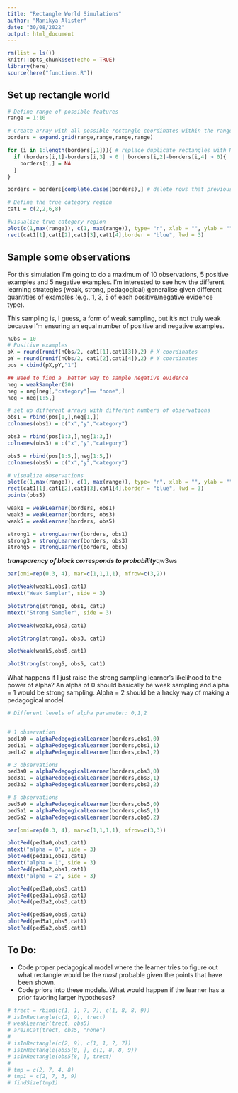 ```yaml
---
title: "Rectangle World Simulations"
author: "Manikya Alister"
date: "30/08/2022"
output: html_document
---
```


```r
rm(list = ls())
knitr::opts_chunk$set(echo = TRUE)
library(here)
source(here("functions.R"))
```

## Set up rectangle world 

```r

# Define range of possible features
range = 1:10

# Create array with all possible rectangle coordinates within the range 
borders = expand.grid(range,range,range,range)

for (i in 1:length(borders[,1])){ # replace duplicate rectangles with NA
  if (borders[i,1]-borders[i,3] > 0 | borders[i,2]-borders[i,4] > 0){
    borders[i,] = NA
  }
}

borders = borders[complete.cases(borders),] # delete rows that previously held duplicate rectangles (there was probably a better way to do this)

# Define the true category region
cat1 = c(2,2,6,8)

#visualize true category region
plot(c(1,max(range)), c(1, max(range)), type= "n", xlab = "", ylab = "")
rect(cat1[1],cat1[2],cat1[3],cat1[4],border = "blue", lwd = 3)
```

## Sample some observations

For this simulation I'm going to do a maximum of 10 observations, 5 positive examples and 5 negative examples. I'm interested to see how the different learning strategies (weak, strong, pedagogical) generalise given different quantities of examples (e.g., 1, 3, 5 of each positive/negative evidence type). 

This sampling is, I guess, a form of weak sampling, but it's not truly weak because I'm ensuring an equal number of positive and negative examples. 

```r
nObs = 10
# Positive examples
pX = round(runif(nObs/2, cat1[1],cat1[3]),2) # X coordinates 
pY = round(runif(nObs/2, cat1[2],cat1[4]),2) # Y coordinates
pos = cbind(pX,pY,"1")

## Need to find a  better way to sample negative evidence 
neg = weakSampler(20)
neg = neg[neg[,"category"]== "none",]
neg = neg[1:5,]

# set up different arrays with different numbers of observations
obs1 = rbind(pos[1,],neg[1,])
colnames(obs1) = c("x","y","category")

obs3 = rbind(pos[1:3,],neg[1:3,])
colnames(obs3) = c("x","y","category")

obs5 = rbind(pos[1:5,],neg[1:5,])
colnames(obs5) = c("x","y","category")

# visualize observations
plot(c(1,max(range)), c(1, max(range)), type= "n", xlab = "", ylab = "", main = "Hypothesis Space, Observations, and True Category Boundary")
rect(cat1[1],cat1[2],cat1[3],cat1[4],border = "blue", lwd = 3)
points(obs5)
```

```r
weak1 = weakLearner(borders, obs1)
weak3 = weakLearner(borders, obs3)
weak5 = weakLearner(borders, obs5)
```

```r
strong1 = strongLearner(borders, obs1)
strong3 = strongLearner(borders, obs3)
strong5 = strongLearner(borders, obs5)
```


***transparency of block corresponds to probability***qw3ws

```r
par(omi=rep(0.3, 4), mar=c(1,1,1,1), mfrow=c(3,2))

plotWeak(weak1,obs1,cat1)
mtext("Weak Sampler", side = 3)

plotStrong(strong1, obs1, cat1)
mtext("Strong Sampler", side = 3)

plotWeak(weak3,obs3,cat1)

plotStrong(strong3, obs3, cat1)

plotWeak(weak5,obs5,cat1)

plotStrong(strong5, obs5, cat1)

```

What happens if I just raise the strong sampling learner's likelihood to the power of alpha? An alpha of 0 should basically be weak sampling and alpha = 1 would be strong sampling. Alpha = 2 should be a hacky way of making a pedagogical model. 

```r
# Different levels of alpha parameter: 0,1,2


# 1 observation
ped1a0 = alphaPedegogicalLearner(borders,obs1,0)
ped1a1 = alphaPedegogicalLearner(borders,obs1,1)
ped1a2 = alphaPedegogicalLearner(borders,obs1,2)

# 3 observations
ped3a0 = alphaPedegogicalLearner(borders,obs3,0)
ped3a1 = alphaPedegogicalLearner(borders,obs3,1)
ped3a2 = alphaPedegogicalLearner(borders,obs3,2)

# 5 observations
ped5a0 = alphaPedegogicalLearner(borders,obs5,0)
ped5a1 = alphaPedegogicalLearner(borders,obs5,1)
ped5a2 = alphaPedegogicalLearner(borders,obs5,2)

```

```r
par(omi=rep(0.3, 4), mar=c(1,1,1,1), mfrow=c(3,3))

plotPed(ped1a0,obs1,cat1)
mtext("alpha = 0", side = 3)
plotPed(ped1a1,obs1,cat1)
mtext("alpha = 1", side = 3)
plotPed(ped1a2,obs1,cat1)
mtext("alpha = 2", side = 3)

plotPed(ped3a0,obs3,cat1)
plotPed(ped3a1,obs3,cat1)
plotPed(ped3a2,obs3,cat1)

plotPed(ped5a0,obs5,cat1)
plotPed(ped5a1,obs5,cat1)
plotPed(ped5a2,obs5,cat1)

```

## To Do: 

- Code proper pedagogical model where the learner tries to figure out what rectangle would be the *most* probable given the points that have been shown.   
- Code priors into these models. What would happen if the learner has a prior favoring larger hypotheses?


```r
# trect = rbind(c(1, 1, 7, 7), c(1, 8, 8, 9))
# isInRectangle(c(2, 9), trect)
# weakLearner(trect, obs5)
# areInCat(trect, obs5, "none")
# 
# isInRectangle(c(2, 9), c(1, 1, 7, 7))
# isInRectangle(obs5[8, ], c(1, 8, 8, 9))
# isInRectangle(obs5[8, ], trect)
# 
# tmp = c(2, 7, 4, 8)
# tmp1 = c(2, 7, 3, 9)
# findSize(tmp1)

```

